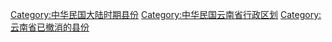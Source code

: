 [[Category:中华民国大陆时期县份|Category:中华民国大陆时期县份]]
[[Category:中华民国云南省行政区划|Category:中华民国云南省行政区划]]
[[Category:云南省已撤消的县份|Category:云南省已撤消的县份]]